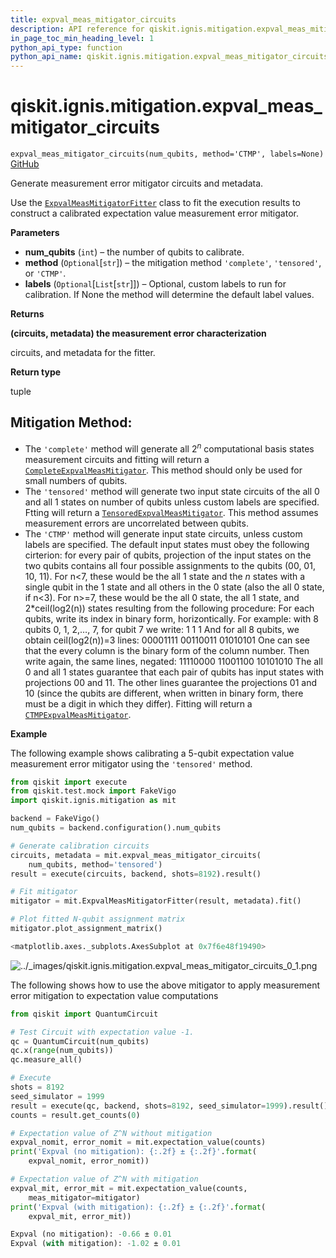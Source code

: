```yaml
---
title: expval_meas_mitigator_circuits
description: API reference for qiskit.ignis.mitigation.expval_meas_mitigator_circuits
in_page_toc_min_heading_level: 1
python_api_type: function
python_api_name: qiskit.ignis.mitigation.expval_meas_mitigator_circuits
---
```


# qiskit.ignis.mitigation.expval\_meas\_mitigator\_circuits

<span id="qiskit.ignis.mitigation.expval_meas_mitigator_circuits" />

`expval_meas_mitigator_circuits(num_qubits, method='CTMP', labels=None)` [GitHub](https://github.com/qiskit-community/qiskit-ignis/tree/stable/0.6/qiskit/ignis/mitigation/expval/circuits.py "view source code")

Generate measurement error mitigator circuits and metadata.

Use the [`ExpvalMeasMitigatorFitter`](qiskit.ignis.mitigation.ExpvalMeasMitigatorFitter "qiskit.ignis.mitigation.ExpvalMeasMitigatorFitter") class to fit the execution results to construct a calibrated expectation value measurement error mitigator.

**Parameters**

*   **num\_qubits** (`int`) – the number of qubits to calibrate.
*   **method** (`Optional`\[`str`]) – the mitigation method `'complete'`, `'tensored'`, or `'CTMP'`.
*   **labels** (`Optional`\[`List`\[`str`]]) – Optional, custom labels to run for calibration. If None the method will determine the default label values.

**Returns**

**(circuits, metadata) the measurement error characterization**

circuits, and metadata for the fitter.

**Return type**

tuple

## Mitigation Method:

*   The `'complete'` method will generate all $2^n$ computational basis states measurement circuits and fitting will return a [`CompleteExpvalMeasMitigator`](qiskit.ignis.mitigation.CompleteExpvalMeasMitigator "qiskit.ignis.mitigation.CompleteExpvalMeasMitigator"). This method should only be used for small numbers of qubits.
*   The `'tensored'` method will generate two input state circuits of the all 0 and all 1 states on number of qubits unless custom labels are specified. Ftting will return a [`TensoredExpvalMeasMitigator`](qiskit.ignis.mitigation.TensoredExpvalMeasMitigator "qiskit.ignis.mitigation.TensoredExpvalMeasMitigator"). This method assumes measurement errors are uncorrelated between qubits.
*   The `'CTMP'` method will generate input state circuits, unless custom labels are specified. The default input states must obey the following cirterion: for every pair of qubits, projection of the input states on the two qubits contains all four possible assignments to the qubits (00, 01, 10, 11). For n\<7, these would be the all 1 state and the $n$ states with a single qubit in the 1 state and all others in the 0 state (also the all 0 state, if n\<3). For n>=7, these would be the all 0 state, the all 1 state, and 2\*ceil(log2(n)) states resulting from the following procedure: For each qubits, write its index in binary form, horizontically. For example: with 8 qubits 0, 1, 2,…, 7, for qubit 7 we write: 1 1 1 And for all 8 qubits, we obtain ceil(log2(n))=3 lines: 00001111 00110011 01010101 One can see that the every column is the binary form of the column number. Then write again, the same lines, negated: 11110000 11001100 10101010 The all 0 and all 1 states guarantee that each pair of qubits has input states with projections 00 and 11. The other lines guarantee the projections 01 and 10 (since the qubits are different, when written in binary form, there must be a digit in which they differ). Fitting will return a [`CTMPExpvalMeasMitigator`](qiskit.ignis.mitigation.CTMPExpvalMeasMitigator "qiskit.ignis.mitigation.CTMPExpvalMeasMitigator").

**Example**

The following example shows calibrating a 5-qubit expectation value measurement error mitigator using the `'tensored'` method.

```python
from qiskit import execute
from qiskit.test.mock import FakeVigo
import qiskit.ignis.mitigation as mit

backend = FakeVigo()
num_qubits = backend.configuration().num_qubits

# Generate calibration circuits
circuits, metadata = mit.expval_meas_mitigator_circuits(
    num_qubits, method='tensored')
result = execute(circuits, backend, shots=8192).result()

# Fit mitigator
mitigator = mit.ExpvalMeasMitigatorFitter(result, metadata).fit()

# Plot fitted N-qubit assignment matrix
mitigator.plot_assignment_matrix()
```

```python
<matplotlib.axes._subplots.AxesSubplot at 0x7f6e48f19490>
```

![../\_images/qiskit.ignis.mitigation.expval\_meas\_mitigator\_circuits\_0\_1.png](/images/api/qiskit/0.26/qiskit.ignis.mitigation.expval_meas_mitigator_circuits_0_1.png)

The following shows how to use the above mitigator to apply measurement error mitigation to expectation value computations

```python
from qiskit import QuantumCircuit

# Test Circuit with expectation value -1.
qc = QuantumCircuit(num_qubits)
qc.x(range(num_qubits))
qc.measure_all()

# Execute
shots = 8192
seed_simulator = 1999
result = execute(qc, backend, shots=8192, seed_simulator=1999).result()
counts = result.get_counts(0)

# Expectation value of Z^N without mitigation
expval_nomit, error_nomit = mit.expectation_value(counts)
print('Expval (no mitigation): {:.2f} ± {:.2f}'.format(
    expval_nomit, error_nomit))

# Expectation value of Z^N with mitigation
expval_mit, error_mit = mit.expectation_value(counts,
    meas_mitigator=mitigator)
print('Expval (with mitigation): {:.2f} ± {:.2f}'.format(
    expval_mit, error_mit))
```

```python
Expval (no mitigation): -0.66 ± 0.01
Expval (with mitigation): -1.02 ± 0.01
```

